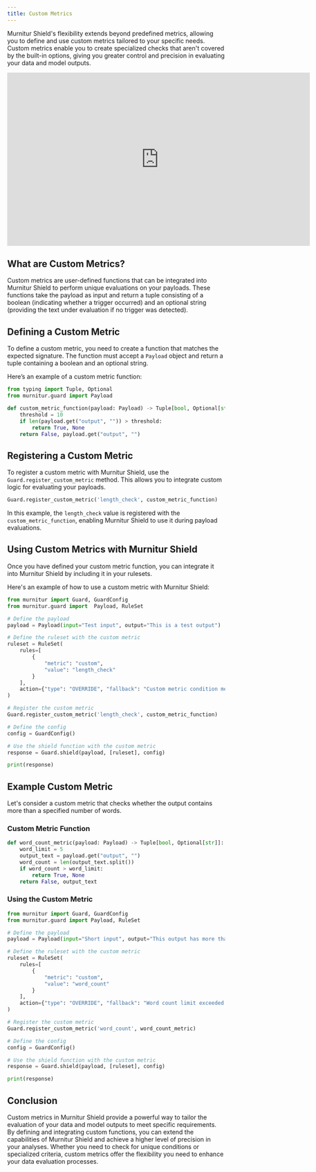 ```yaml
---
title: Custom Metrics
---
```



Murnitur Shield's flexibility extends beyond predefined metrics, allowing you to define and use custom metrics tailored to your specific needs. Custom metrics enable you to create specialized checks that aren't covered by the built-in options, giving you greater control and precision in evaluating your data and model outputs.


<iframe
  width="700"
  height="400"
  src="https://www.loom.com/embed/44602a119ef646549a88cb425960be36?sid=82807837-22ce-44e2-b8f2-b29f5e7c9248"
  frameborder="0"
  allow="accelerometer; autoplay; clipboard-write; encrypted-media; gyroscope; picture-in-picture; web-share; fullscreen"
  referrerpolicy="strict-origin-when-cross-origin"
  allowfullscreen
></iframe>

## What are Custom Metrics?

Custom metrics are user-defined functions that can be integrated into Murnitur Shield to perform unique evaluations on your payloads. These functions take the payload as input and return a tuple consisting of a boolean (indicating whether a trigger occurred) and an optional string (providing the text under evaluation if no trigger was detected).

## Defining a Custom Metric

To define a custom metric, you need to create a function that matches the expected signature. The function must accept a `Payload` object and return a tuple containing a boolean and an optional string.

Here’s an example of a custom metric function:

```python
from typing import Tuple, Optional
from murnitur.guard import Payload

def custom_metric_function(payload: Payload) -> Tuple[bool, Optional[str]]:
    threshold = 10
    if len(payload.get("output", "")) > threshold:
        return True, None
    return False, payload.get("output", "")
```

## Registering a Custom Metric

To register a custom metric with Murnitur Shield, use the `Guard.register_custom_metric` method. This allows you to integrate custom logic for evaluating your payloads.

```python
Guard.register_custom_metric('length_check', custom_metric_function)
```

In this example, the `length_check` value is registered with the `custom_metric_function`, enabling Murnitur Shield to use it during payload evaluations.

## Using Custom Metrics with Murnitur Shield

Once you have defined your custom metric function, you can integrate it into Murnitur Shield by including it in your rulesets.

Here's an example of how to use a custom metric with Murnitur Shield:

```python
from murnitur import Guard, GuardConfig
from murnitur.guard import  Payload, RuleSet

# Define the payload
payload = Payload(input="Test input", output="This is a test output")

# Define the ruleset with the custom metric
ruleset = RuleSet(
    rules=[
        {
            "metric": "custom",
            "value": "length_check"
        }
    ],
    action={"type": "OVERRIDE", "fallback": "Custom metric condition met."}
)

# Register the custom metric
Guard.register_custom_metric('length_check', custom_metric_function)

# Define the config
config = GuardConfig()

# Use the shield function with the custom metric
response = Guard.shield(payload, [ruleset], config)

print(response)
```

## Example Custom Metric

Let's consider a custom metric that checks whether the output contains more than a specified number of words.

### Custom Metric Function

```python
def word_count_metric(payload: Payload) -> Tuple[bool, Optional[str]]:
    word_limit = 5
    output_text = payload.get("output", "")
    word_count = len(output_text.split())
    if word_count > word_limit:
        return True, None
    return False, output_text
```

### Using the Custom Metric

```python
from murnitur import Guard, GuardConfig
from murnitur.guard import Payload, RuleSet

# Define the payload
payload = Payload(input="Short input", output="This output has more than five words.")

# Define the ruleset with the custom metric
ruleset = RuleSet(
    rules=[
        {
            "metric": "custom",
            "value": "word_count"
        }
    ],
    action={"type": "OVERRIDE", "fallback": "Word count limit exceeded."}
)

# Register the custom metric
Guard.register_custom_metric('word_count', word_count_metric)

# Define the config
config = GuardConfig()

# Use the shield function with the custom metric
response = Guard.shield(payload, [ruleset], config)

print(response)
```

## Conclusion

Custom metrics in Murnitur Shield provide a powerful way to tailor the evaluation of your data and model outputs to meet specific requirements. By defining and integrating custom functions, you can extend the capabilities of Murnitur Shield and achieve a higher level of precision in your analyses. Whether you need to check for unique conditions or specialized criteria, custom metrics offer the flexibility you need to enhance your data evaluation processes.